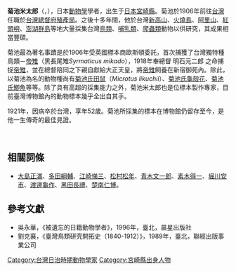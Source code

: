 {{no footnotes|time=2019-01-15T10:05:54+00:00}}
{{original research|time=2019-01-15T10:05:54+00:00}}
'''菊池米太郎'''（{{Jpn|j=菊地 米太郎|rm=Kikuchi Yonetaro}}，{{bd|1869年||1921年}}），日本[[動物學|動物學]]學者，出生于[[日本|日本]][[宮崎縣|宮崎縣]]。菊池於1906年前往[[台灣|台灣]]任職於[[台灣總督府|台灣總督府]][[殖產局|殖產局]]。之後十多年間，他於台灣[[新高山|新高山]]、[[綠島|火燒島]]、[[阿里山山脈|阿里山]]、[[紅頭嶼|紅頭嶼]]、[[澎湖群島|澎湖群島]]等地大量採集台灣[[鳥類|鳥類]]、[[哺乳類|哺乳類]]、[[爬蟲類|爬蟲類]]動物以供研究，其成果相當豐碩。

菊池最為著名事蹟是於1906年受英國標本商歐斯頓委託，首次捕獲了台灣獨特種鳥類－[[帝雉|帝雉]]（黑長尾雉''Syrmaticus mikado''），1918年奉總督 明石元二郎 之命捕捉[[帝雉|帝雉]]，並在總督陪同之下親自獻給大正天皇，將[[帝雉|帝雉]]飼養在新宿御苑內。除此，以菊池為名的動物種尚有[[菊池氏田鼠|菊池氏田鼠]]（''Microtus likuchii''）、[[台湾竹叶青蛇|菊池氏龜殼花]]、[[菊池氏鯽魚|菊池氏鯽魚]]等等。除了具有高超的採集能力之外，菊池米太郎也是位標本製作專家，目前臺灣博物館內的動物標本幾乎全出自其手。

1921年，因病卒於台灣，享年52歲。菊池所採集的標本在博物館仍留存至今，是他一生傳奇的最佳見證。

<br />

==相關詞條==
* [[大島正滿|大島正滿]]、[[多田綱輔|多田綱輔]]、[[江崎悌三|江崎悌三]]、[[松村松年|松村松年]]、[[青木文一郎|青木文一郎]]、[[素木得一|素木得一]]、[[堀川安市|堀川安市]]、[[渡邊龜作|渡邊龜作]]、[[黑田長禮|黑田長禮]]、[[楚南仁博|楚南仁博]]。

==參考文獻==
*吳永華，《被遺忘的日籍動物學者》，1996年，臺北，晨星出版社 
*劉克襄，《臺灣鳥類研究開拓史（1840-1912）》，1989年，臺北，聯經出版事業公司 

{{DEFAULTSORT:Kikuchi Yonetaro}}
[[Category:台灣日治時期動物學家|Category:台灣日治時期動物學家]]
[[Category:宮崎縣出身人物|Category:宮崎縣出身人物]]